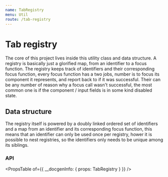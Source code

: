 ```yaml
---
name: TabRegistry
menu: Util
route: /tab-registry
---
```



# Tab registry

The core of this project lives inside this utility class and data structure.
A registry is basically just a glorified map, from an identifier to a focus function.
The registry keeps track of identifiers and their corresponding focus function, every focus
function has a two jobs, number is to focus its component it represents, and report back to
if it was successful. Their can be any number of reason why a focus call wasn't successful,
the most common one is if the component / input fields is in some kind disabled state.

## Data structure

The registry itself is powered by a doubly linked ordered set of identifiers and a map from an identifier
and its corresponding focus function, this means that an identifier can only be used once per registry,
hower it is possible to nest registries, so the identifiers only needs to be unique among its siblings.

### API

<PropsTable of={{ __docgenInfo: { props: TabRegistry } }} />
